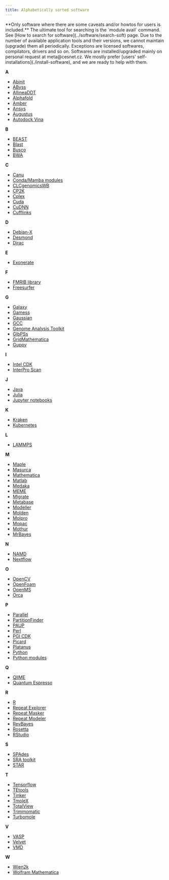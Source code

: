 ```yaml
---
title: Alphabetically sorted software
---
```

<Callout type="info" title="The list is not complete.">
    **Only software where there are some caveats and/or howtos for users is included.** The ultimate tool for searching is the `module avail` command. See [How to search for software](../software/search-soft) page.
</Callout>


<Callout type="info" title="New software or its version.">
    Due to the number of available application tools and their versions, we cannot maintain (upgrade) them all periodically. Exceptions are licensed softwares, compilators, drivers and so on. Softwares are installed/upgraded mainly on personal request at meta@cesnet.cz. We mostly prefer [users' self-installations](./install-software), and we are ready to help with them.
</Callout>

**A**

- [Abinit](../software/sw-list/abinit)
- [AByss](../software/sw-list/abyss)
- [AllineaDDT](../software/fields/compilers/allinea-ddt)
- [Alphafold](../software/fields/genomics/alphafold)
- [Amber](../software/fields/chemistry/amber)
- [Ansys](../software/fields/mechanics/ansys)
- [Augustus](../software/sw-list/augustus)
- [Autodock Vina](../software/sw-list/autodock-vina)

**B**

- [BEAST](../software/sw-list/beast)
- [Blast](../software/sw-list/blast) 
- [Busco](../software/sw-list/busco)
- [BWA](../software/sw-list/bwa)

**C**

- [Canu](../software/sw-list/canu)
- [Conda/Mamba modules](../software/sw-list/conda-modules)
- [CLCgenomicsWB](../software/fields/genomics/clcbio-genomics-wb)
- [CP2K](../software/sw-list/cp2k)
- [Cplex](../software/sw-list/cplex)
- [Cuda](../software/sw-list/cuda) 
- [CuDNN](../software/sw-list/cudnn) 
- [Cufflinks](../software/sw-list/cufflinks)

**D**

- [Debian-X](../software/sw-list/debian-x)
- [Desmond](../software/sw-list/desmond)
- [Dirac](../software/sw-list/dirac)

**E**

- [Exonerate](../software/sw-list/exonerate)

**F**

- [FMRIB library](../software/sw-list/fsl)
- [Freesurfer](../software/sw-list/freesurfer)

**G**

- [Galaxy](../related/galaxy)
- [Gamess](../software/sw-list/gamess)
- [Gaussian](../software/fields/chemistry/gaussian)
- [GCC](../software/sw-list/gcc)
- [Genome Analysis Toolkit](../software/sw-list/gatk)
- [GIbPSs](../software/sw-list/gibpss)
- [GridMathematica](../software/sw-list/gridmathematica)
- [Guppy](../software/sw-list/guppy)

**I**

- [Intel CDK](../software/fields/compilers/intel)
- [InterPro Scan](../software/sw-list/interproscan)

**J**

- [Java](../software/fields/languages/java)
- [Julia](../software/sw-list/julia)
- [Jupyter notebooks](../software/sw-list/jupyter)


**K**

- [Kraken](../software/sw-list/kraken)
- [Kubernetes](../related/kubernetes)

**L**

- [LAMMPS](../software/sw-list/lammps)

**M**

- [Maple](../software/fields/mathematics/maple)
- [Masurca](../software/sw-list/masurca)
- [Mathematica](../software/fields/mathematics/wolfram-math)
- [Matlab](../software/fields/mathematics/matlab)
- [Medaka](../software/sw-list/medaka)
- [MEME](../software/sw-list/meme)
- [Migrate](../software/sw-list/migrate)
- [Metabase](../software/sw-list/metabase)
- [Modeller](../software/sw-list/modeller)
- [Molden](../software/fields/chemistry/molden)
- [Molpro](software/fields/chemistry/molpro)
- [Mopac](../software/sw-list/mopac)
- [Mothur](../software/sw-list/mothur)
- [MrBayes](../software/sw-list/mrbayes)

**N**

- [NAMD](../software/sw-list/namd)
- [Nextflow](../software/sw-list/nextflow)

**O**

- [OpenCV](../software/sw-list/opencv)
- [OpenFoam](../software/sw-list/openfoam)
- [OpenMS](../software/sw-list/openms)
- [Orca](../software/sw-list/orca)

**P**

- [Parallel](../software/sw-list/parallel)
- [PartitionFinder](../software/sw-list/partition-finder)
- [PAUP](../software/sw-list/paup)
- [Perl](../software/sw-list/perl-modules)
- [PGI CDK](../software/fields/compilers/pgi-cdk)
- [Picard](../software/sw-list/picard)
- [Platanus](../software/sw-list/platanus)
- [Python](../software/sw-list/python)
- [Python modules](../software/sw-list/python-modules)

**Q**

- [QIIME](../software/sw-list/qiime)
- [Quantum Espresso](../software/sw-list/quantum-espresso)


**R**

- [R](../software/fields/languages/r)
- [Repeat Explorer](../software/sw-list/repeat-explorer)
- [Repeat Masker](../software/sw-list/repeat-masker)
- [Repeat Modeler](../software/sw-list/repeat-modeler)
- [RevBayes](../software/sw-list/revbayes)
- [Rosetta](../software/sw-list/rosetta)
- [RStudio](../software/fields/compilers/rstudio)

**S**

- [SPAdes](../software/sw-list/spades)
- [SRA toolkit](../software/sw-list/sra-toolkit)
- [STAR](../software/sw-list/star)

**T**

- [Tensorflow](../software/sw-list/tensor-flow)
- [TEtools](../software/sw-list/tetools)
- [Tinker](../software/sw-list/tinker)
- [TmoleX](../software/sw-list/tmolex)
- [TotalView](../software/fields/compilers/total-view)
- [Trimmomatic](../software/sw-list/trimmomatic)
- [Turbomole](../software/fields/chemistry/turbomole)

**V**

- [VASP](../software/fields/chemistry/vasp)
- [Velvet](../software/sw-list/velvet)
- [VMD](../software/fields/chemistry/vmd)

**W**

- [Wien2k](software/fields/chemistry/wien2k)
- [Wolfram Mathematica](../software/fields/mathematics/wolfram-math)


